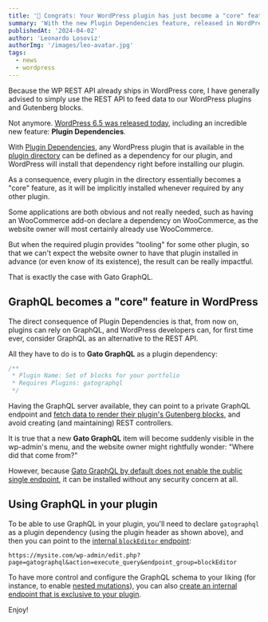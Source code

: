 ```yaml
---
title: '🎯 Congrats: Your WordPress plugin has just become a "core" feature'
summary: 'With the new Plugin Dependencies feature, released in WordPress 6.5, required plugins can be implicitly installed'
publishedAt: '2024-04-02'
author: 'Leonardo Losoviz'
authorImg: '/images/leo-avatar.jpg'
tags:
  - news
  - wordpress
---
```


Because the WP REST API already ships in WordPress core, I have generally advised to simply use the REST API to feed data to our WordPress plugins and Gutenberg blocks.

Not anymore. [WordPress 6.5 was released today](...), including an incredible new feature: **Plugin Dependencies**.

With [Plugin Dependencies](https://make.wordpress.org/core/2024/03/05/introducing-plugin-dependencies-in-wordpress-6-5/), any WordPress plugin that is available in the [plugin directory](https://wordpress.org/plugins/) can be defined as a dependency for our plugin, and WordPress will install that dependency right before installing our plugin.

As a consequence, every plugin in the directory essentially becomes a "core" feature, as it will be implicitly installed whenever required by any other plugin.

Some applications are both obvious and not really needed, such as having an WooCommerce add-on declare a dependency on WooCommerce, as the website owner will most certainly already use WooCommerce.

But when the required plugin provides "tooling" for some other plugin, so that we can't expect the website owner to have that plugin installed in advance (or even know of its existence), the result can be really impactful.

That is exactly the case with Gato GraphQL.

## GraphQL becomes a "core" feature in WordPress

The direct consequence of Plugin Dependencies is that, from now on, plugins can rely on GraphQL, and WordPress developers can, for first time ever, consider GraphQL as an alternative to the REST API.

All they have to do is to **Gato GraphQL** as a plugin dependency:

```php
/**
 * Plugin Name: Set of blocks for your portfolio 
 * Requires Plugins: gatographql
 */
```

Having the GraphQL server available, they can point to a private GraphQL endpoint and [fetch data to render their plugin's Gutenberg blocks](/guides/interact/working-with-gutenberg-blocks), and avoid creating (and maintaining) REST controllers.

It is true that a new **Gato GraphQL** item will become suddenly visible in the wp-admin's menu, and the website owner might rightfully wonder: "Where did that come from?"

However, because [Gato GraphQL by default does not enable the public single endpoint](/guides/config/enabling-and-configuring-the-single-endpoint), it can be installed without any security concern at all.

## Using GraphQL in your plugin

To be able to use GraphQL in your plugin, you'll need to declare `gatographql` as a plugin dependency (using the plugin header as shown above), and then you can point to the [internal `blockEditor` endpoint](/guides/code/feeding-data-to-blocks-in-the-editor):

```
https://mysite.com/wp-admin/edit.php?page=gatographql&action=execute_query&endpoint_group=blockEditor
```

To have more control and configure the GraphQL schema to your liking (for instance, to enable [nested mutations](/guides/schema/using-nested-mutations)), you can also [create an internal endpoint that is exclusive to your plugin](/guides/config/creating-custom-internal-endpoints-for-blocks).

Enjoy!
